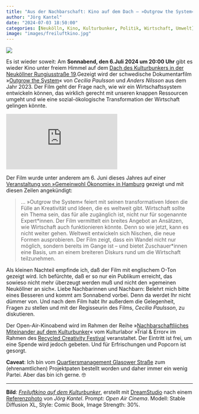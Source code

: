 ```yaml
---
title: "Aus der Nachbarschaft: Kino auf dem Dach – »Outgrow the System«"
author: "Jörg Kantel"
date: "2024-07-03 18:50:00"
categories: [Neukölln, Kino, Kulturbunker, Politik, Wirtschaft, Umwelt]
image: "images/freiluftkino.jpg"
---
```


[![](images/freiluftkino-b.jpg)](https://www.flickr.com/photos/schockwellenreiter/53833283020/)

Es ist wieder soweit: Am **Sonnabend, den 6.Juli 2024 um 20:00 Uhr** gibt es wieder Kino unter freiem Himmel auf dem [Dach des Kulturbunkers in der Neuköllner Rungiusstraße 19](https://kantel.github.io/posts/2023100601_kulturbunker/).Gezeigt wird der schwedische Dokumentarfilm »[Outgrow the System](https://rafilm.se/outgrow-the-system)« von *Cecilia Paulsson* und *Anders Nilsson* aus dem Jahr 2023. Der Film geht der Frage nach, wie wir ein Wirtschaftssystem entwickeln können, das wirklich gerecht mit unseren knappen Ressourcen umgeht und wie eine sozial-ökologische Transformation der Wirtschaft gelingen könnte.

<iframe src="https://player.vimeo.com/video/863141958?h=6b06d6471d" class="if16_9" frameborder="0" allow="autoplay; fullscreen; picture-in-picture" allowfullscreen></iframe>

Der Film wurde unter anderem am 6. Juni dieses Jahres auf einer [Veranstaltung von »Gemeinwohl Ökonomie« in Hamburg](https://germany.ecogood.org/termine/outgrow-the-system-filmvorfuehrung-und-diskussion/) gezeigt und mit diesen Zeilen angekündigt:

>… »Outgrow the System« feiert mit seinen transformativen Ideen die Fülle an Kreativität und Ideen, die es weltweit gibt. Wirtschaft sollte ein Thema sein, das für alle zugänglich ist, nicht nur für sogenannte Expert\*innen. Der Film vermittelt ein breites Angebot an Ansätzen, wie Wirtschaft auch funktionieren könnte. Denn so wie jetzt, kann es nicht weiter gehen. Weltweit entwickeln sich Nischen, die neue Formen ausprobieren. Der Film zeigt, dass ein Wandel nicht nur möglich, sondern bereits im Gange ist – und bietet Zuschauer\*innen eine Basis, um an einem breiteren Diskurs rund um die Wirtschaft teilzunehmen.

Als kleinen Nachteil empfinde ich, daß der Film mit englischem O-Ton gezeigt wird. Ich befürchte, daß er so nur ein Publikum erreicht, das sowieso nicht mehr überzeugt werden muß und nicht den »gemeinen Neuköllner an sich«. Liebe Nachbarinnen und Nachbarn: Belehrt mich bitte eines Besseren und kommt am Sonnabend vorbei. Denn da werdet Ihr nicht dümmer von. Und nach dem Film habt Ihr außerdem die Gelegenheit, Fragen zu stellen und mit der Regisseurin des Films, *Cecilia Paulsson*, zu diskutieren.

Der Open-Air-Kinoabend wird im Rahmen der Reihe »[Nachbarschaftliiches Miteinander auf dem Kulturbunker](https://www.trial-error.org/projekte-1/kulturbunker/)« vom Kulturlabor »Trial & Error« im Rahmen des [Recycled Creativity Festival](https://www.recycledcreativity.de/) veranstaltet. Der Eintritt ist frei, um eine Spende wird jedoch gebeten. Und für Erfrischungen und Popcorn ist gesorgt.

**Caveat**: Ich bin vom [Quartiersmanagement Glasower Straße](https://qm-glasower-strasse.de/kultur-auf-dem-dach-mit-kino-zirkus-musik-und-kreativangeboten/) zum (ehrenamtlichen) Projektpaten bestellt worden und daher immer ein wenig Partei. Aber das bin ich gerne.&nbsp;🤓

---

**Bild**: *[Freiluftkino auf dem Kulturbunker](https://www.flickr.com/photos/schockwellenreiter/53833283020/)*, erstellt mit [DreamStudio](https://beta.dreamstudio.ai/) nach einem [Referenzphoto](https://www.flickr.com/photos/schockwellenreiter/7294212942/) von *Jörg Kantel*. Prompt: *Open Air Cinema*. Modell: Stable Diffusion XL, Style: Comic Book, Image Strength: 30%. 